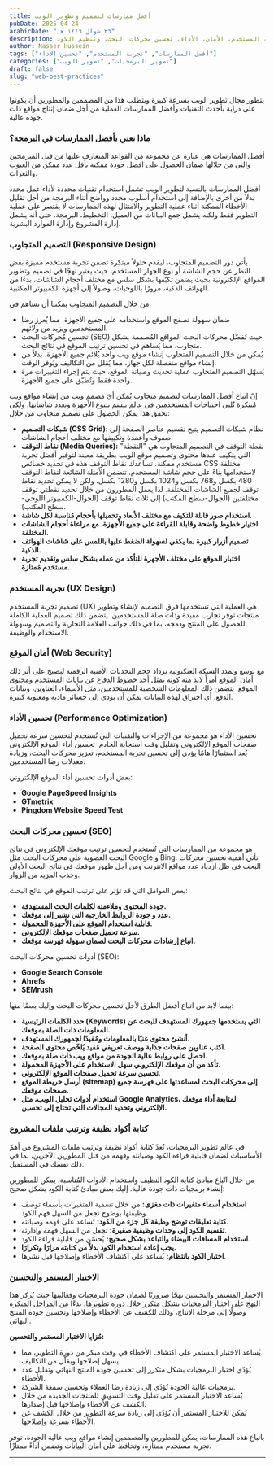 ```yaml
---
title: أفضل ممارسات لتصميم وتطوير الويب
pubDate: 2025-04-24
arabicDate: "٢٦ شوال ١٤٤٦ هـ"
description: دليل شامل لأفضل الممارسات التي تساعد المصممين والمطورين على إنشاء مواقع ويب عالية الجودة من خلال التصميم المتجاوب، تحسين تجربة المستخدم، الأمان، الأداء، تحسين محركات البحث، وتنظيم الكود.
author: Nasser Hussein
tags: ["أفضل الممارسات", "تجربة المستخدم", "تحسين الأداء"]
categories: ["تطوير البرمجيات", "تطوير الويب"]
draft: false
slug: "web-best-practices"
---
```


يتطور مجال تطوير الويب بسرعة كبيرة ويتطلب هذا من المصممين والمطورين أن يكونوا على دراية بأحدث التقنيات وأفضل الممارسات العملية من أجل ضمان إنتاج مواقع ذات جودة عالية.

### ماذا نعني بأفضل الممارسات في البرمجة؟

أفضل الممارسات هي عبارة عن مجموعة من القواعد المتعارف عليها من قبل المبرمجين والتي من خلالها ضمان الحصول على افضل جودة ممكنة بأقل عدد ممكن من العيوب والثغرات.

أفضل الممارسات بالنسبة لتطوير الويب تشمل استخدام تقنيات محددة لأداء عمل محدد بدلاً من أخرى بالإضافة إلى استخدام أسلوب محدد وواضح أثناء البرمجة من أجل تقليل الأخطاء الممكنة أثناء عملية التطوير والامتثال لهذه الممارسات لا يقتصر على عملية التطوير فقط ولكنه يشمل جمع البيانات من العميل، التخطيط، البرمجة، حتى أنه يشمل إدارة المشروع وإدارة الموارد البشرية.

### التصميم المتجاوب (Responsive Design)

يأتي دور التصميم المتجاوب، ليقدم حلولاً مبتكرة تضمن تجربة مستخدم مميزة بغض النظر عن حجم الشاشة أو نوع الجهاز المستخدم، حيث يعتبر نهجًا في تصميم وتطوير المواقع الإلكترونية بحيث يضمن تكيّفها بشكل سلس مع مختلف أحجام الشاشات، بدءًا من الهواتف الذكية، مرورًا باللوحيات، وصولاً إلى أجهزة الكمبيوتر المكتبية.

من خلال التصميم المتجاوب يمكننا أن نساهم في:

- ضمان سهولة تصفح الموقع واستخدامه على جميع الأجهزة، مما يُعزز رضا المستخدمين ويزيد من ولائهم.
- تحسين مُحركات البحث (SEO) حيث تُفضّل محركات البحث المواقع المُصممة بشكل متجاوب، مما يُساهم في تحسين ترتيب الموقع في نتائج البحث.
- يُمكن من خلال التصميم المتجاوب إنشاء موقع ويب واحد يُلائم جميع الأجهزة، بدلاً من إنشاء مواقع منفصلة لكل جهاز، مما يُقلل من التكاليف ويُوفر الوقت.
- يُسهّل التصميم المتجاوب عملية تحديث وصيانة الموقع، حيث يتم إجراء التغييرات مرة واحدة فقط وتُطبّق على جميع الأجهزة.

إنّ اتباع أفضل الممارسات لتصميم متجاوب يُمكن أيّ مصمم ويب من إنشاء مواقع ويب مُبتكرة تُلبي احتياجات المستخدمين في عالم يتسم بتنوع الأجهزة وتعدد شاشاتها. ولكي نحقق هذا يمكن الحصول على تصميم متجاوب من خلال:

- **شبكات التصميم (CSS Grid):** نظام شبكات التصميم يتيح تقسيم عناصر الصفحة إلى صفوف وأعمدة وتكييفها مع مختلف أحجام الشاشات.
- **نقاط التوقف (Media Queries):** نقطة التوقف في التصميم المتجاوب هي "النقطة" التي يتكيف عندها محتوى وتصميم موقع الويب بطريقة معينة لتوفير أفضل تجربة مستخدم ممكنة. تساعدك نقاط التوقف هذه في تحديد خصائص CSS مختلفة لاستخدامها بناءً على حجم شاشة المستخدم. تتضمن الأمثلة الشائعة لنقاط التوقف 480 بكسل و768 بكسل و1024 بكسل و1280 بكسل. ولكن لا يمكن تحديد نقاط توقف لجميع الشاشات المختلفة. لذا يعمل المطورون من خلال تحديد نقطتي توقف مختلفتين (الجوال-سطح المكتب) إلى ثلاث نقاط توقف (الجوال-الكمبيوتر اللوحي-سطح المكتب).
- **استخدام صور قابلة للتكيف مع مختلف الأبعاد وتحميلها بأحجام مُناسبة لكل شاشة.**
- **اختيار خطوط واضحة وقابلة للقراءة على جميع الأجهزة، مع مراعاة أحجام الشاشات المختلفة.**
- **تصميم أزرار كبيرة بما يكفي لسهولة الضغط عليها باللمس على شاشات الهواتف الذكية.**
- **اختبار الموقع على مختلف الأجهزة للتأكد من عمله بشكل سلس وتقديم تجربة مستخدم مُمتازة.**

### تجربة المستخدم (UX Design)

تصميم تجربة المستخدم (UX) هي العملية التي تستخدمها فرق التصميم لإنشاء وتطوير منتجات توفر تجارب مفيدة وذات صلة للمستخدمين. يتضمن ذلك تصميم العملية الكاملة للحصول على المنتج ودمجه، بما في ذلك جوانب العلامة التجارية والتصميم وسهولة الاستخدام والوظيفة.

### أمان الموقع (Web Security)

مع توسع وتمدد الشبكة العنكبوتية تزداد حجم التحديات الأمنية الرقمية ليصبح على أثر ذلك أمان الموقع أمراً لابد منه كونه يمثل أحد خطوط الدفاع عن بيانات المستخدم ومحتوى الموقع. يتضمن ذلك المعلومات الشخصية للمستخدمين، مثل الأسماء، العناوين، وبيانات الدفع. أي اختراق لهذه البيانات يمكن أن يؤدي إلى خسائر مادية ومعنوية كبيرة.

### تحسين الأداء (Performance Optimization)

تحسين الأداء هو مجموعة من الإجراءات والتقنيات التي تُستخدم لتحسين سرعة تحميل صفحات الموقع الإلكتروني وتقليل وقت استجابة الخادم. تحسين أداء الموقع الإلكتروني يُعد استثمارًا هامًا يؤدي إلى تحسين تجربة المستخدم، تعزيز محركات البحث، وزيادة معدلات رضا المستخدمين.

بعض أدوات تحسين أداء الموقع الإلكتروني:

- **Google PageSpeed Insights**
- **GTmetrix**
- **Pingdom Website Speed Test**

### تحسين محركات البحث (SEO)

هو مجموعة من الممارسات التي تُستخدم لتحسين ترتيب موقعك الإلكتروني في نتائج البحث العضوية على محركات البحث مثل Google و Bing. تأتي أهمية تحسين محركات البحث في ظل ازدياد عدد مواقع الانترنت ومن أجل ظهور موقعك في نتائج البحث الأولى وجذب المزيد من الزوار.

بعض العوامل التي قد تؤثر على ترتيب الموقع في نتائج البحث:

- **جودة المحتوى وملاءمته لكلمات البحث المستهدفة.**
- **عدد و جودة الروابط الخارجية التي تشير إلى موقعك.**
- **قابلية استخدام الموقع على الأجهزة المحمولة.**
- **سرعة تحميل صفحات موقعك الإلكتروني.**
- **اتباع إرشادات محركات البحث لضمان سهولة فهرسة موقعك.**

أدوات تحسين محركات البحث (SEO):

- **Google Search Console**
- **Ahrefs**
- **SEMrush**

بينما لابد من اتباع أفضل الطرق لأجل تحسين محركات البحث وإليك بعضًا منها:

- **حدد الكلمات الرئيسية (Keywords) التي يستخدمها جمهورك المستهدف للبحث عن المعلومات ذات الصلة بموقعك.**
- **أنشئ محتوى غنيًا بالمعلومات ومُفيدًا لجمهورك المستهدف.**
- **اكتب عناوين صفحات جذابة ووصف تعريفي مُفيد يُلخّص محتوى الصفحة.**
- **احصل على روابط عالية الجودة من مواقع ويب ذات صلة بموقعك.**
- **تأكد من أن موقعك الإلكتروني سهل الاستخدام على الأجهزة المحمولة.**
- **تحسين سرعة تحميل صفحات الموقع الإلكتروني.**
- **أرسل خريطة الموقع (sitemap) إلى محركات البحث لمساعدتها على فهرسة جميع صفحات موقعك.**
- **استخدام أدوات تحليل الويب، مثل Google Analytics، لمتابعة أداء موقعك الإلكتروني وتحديد المجالات التي تحتاج إلى تحسين.**

### كتابة أكواد نظيفة وترتيب ملفات المشروع

في عالم تطوير البرمجيات، تُعدّ كتابة أكواد نظيفة وترتيب ملفات المشروع من أهمّ الأساسيات لضمان قابلية قراءة الكود وصيانته وفهمه من قبل المطورين الآخرين، بما في ذلك نفسك في المستقبل.

من خلال اتّباع مبادئ كتابة الكود النظيف واستخدام الأدوات المُناسبة، يمكن للمطورين إنشاء برمجيات ذات جودة عالية. إليك بعض مبادئ كتابة الكود بشكل صحيح:

- **استخدام أسماء متغيرات ذات مغزى:** من خلال تسمية المتغيرات بأسماء توصف وظيفتها بوضوح تجعل من السهل فهم الكود.
- **كتابة تعليقات توضح وظيفة كل جزء من الكود:** تُساعد على فهمه وصيانته.
- **تقسيم الكود إلى وحدات وظيفية صغيرة:** تجعل من السهل فهمه وإدارته.
- **استخدام المسافات البيضاء والتباعد بشكل صحيح:** يُحسّن من قابلية قراءة الكود.
- **يجب إعادة استخدام الكود بدلاً من كتابته مرارًا وتكرارًا.**
- **اختبار الكود بانتظام:** يُساعد على اكتشاف الأخطاء وإصلاحها قبل نشرها.

### الاختبار المستمر والتحسين

الاختبار المستمر والتحسين نهجًا ضروريًا لضمان جودة البرمجيات وفعاليتها حيث يُركز هذا النهج على اختبار البرمجيات بشكل متكرر خلال دورة تطويرها، بدءًا من المراحل المبكرة وصولًا إلى مرحلة الإنتاج، وذلك للكشف عن الأخطاء وإصلاحها وتحسين جودة المنتج النهائي.

**مُزايا الاختبار المستمر والتحسين:**

- يُساعد الاختبار المستمر على اكتشاف الأخطاء في وقت مبكر من دورة التطوير، مما يسهل إصلاحها ويقلّل من التكاليف.
- يُؤدّي اختبار البرمجيات بشكل متكرر إلى تحسين جودة المنتج النهائي وتقليل عدد الأخطاء.
- برمجيات عالية الجودة تُؤدّي إلى زيادة رضا العملاء وتحسين سمعة الشركة.
- يُساعد الاختبار المستمر على تقليل وقت التسويق للمنتجات الجديدة من خلال الكشف عن الأخطاء وإصلاحها قبل إصدارها.
- يُمكن للاختبار المستمر أن يُؤدّي إلى زيادة سرعة التطوير من خلال الكشف عن الأخطاء بسرعة وإصلاحها.

باتباع هذه الممارسات، يمكن للمطورين والمصممين إنشاء مواقع ويب عالية الجودة، توفر تجربة مستخدم ممتازة، وتحافظ على أمان البيانات وتضمن أداءً ممتازًا.

---

